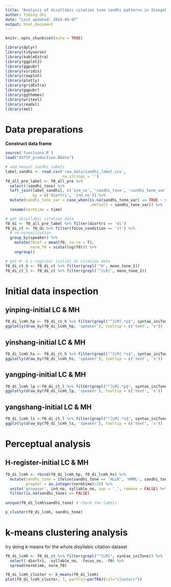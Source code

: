 ```yaml
---
title: "Analysis of disyllabic citation tone sandhi patterns in Xiangshan"
author: Yibing Shi
date: "Last updated: 2024-04-07"
output: html_document
---
```


```r
knitr::opts_chunk$set(echo = TRUE)

library(dplyr)
library(tidyverse)
library(kableExtra) 
library(ggplot2)
library(ggpubr)
library(viridis)
library(cowplot)
library(plotly)
library(gridExtra) 
library(ggpubr)
library(ggthemes)
library(writexl)
library(readxl)
library(kml)
```

# Data preparations  
**Construct data frame ** 
```r
source('functions.R')
load("XSTSF_production.RData")

# add manual sandhi labels
label_sandhi <- read.csv('raw_data/sandhi_label.csv', 
                         na.strings = '') 
f0_all_pre_label <- f0_all_pre %>% 
  select(!sandhi_tone) %>% 
  left_join(label_sandhi[, c('ind_no', 'sandhi_tone', 'sandhi_tone_var', 'diortri')], 
            by = c('diortri', 'ind_no')) %>% 
  mutate(sandhi_tone_var = case_when(is.na(sandhi_tone_var) == TRUE ~ sandhi_tone,
                                     .default = sandhi_tone_var)) %>% 
  rename(normtime = time)

# get disyllabic citation data 
f0_di <- f0_all_pre_label %>% filter(diortri == 'di') 
f0_di_ct <- f0_di %>% filter(focus_condition == 'ct') %>% 
  # re-normalisation
  group_by(speaker) %>%
    mutate(f0ref = mean(f0, na.rm = T),
           norm_f0 = scale(log(f0))) %>% 
    ungroup()

# get H- & L-register initial di citation data
f0_di_ct_h <- f0_di_ct %>% filter(grepl('^H', mono_tone_1)) 
f0_di_ct_l <- f0_di_ct %>% filter(grepl('^[LR]', mono_tone_1)) 
```


# Initial data inspection

## yinping-initial LC & MH
```r
f0_di_lcmh_hp <- f0_di_ct_h %>% filter(grepl("^[LM].*p$", syntax_iniTone)) 
ggplotly(draw_by(f0_di_lcmh_hp, 'speaker'), tooltip = c('text', 'x'))
```

## yinshang-initial LC & MH
```r
f0_di_lcmh_hs <- f0_di_ct_h %>% filter(grepl("^[LM].*s$", syntax_iniTone)) 
ggplotly(draw_by(f0_di_lcmh_hs, 'speaker'), tooltip = c('text', 'x'))
```

## yangping-initial LC & MH
```r
f0_di_lcmh_lp <-f0_di_ct_l %>% filter(grepl("^[LM].*p$", syntax_iniTone)) 
ggplotly(draw_by(f0_di_lcmh_lp, 'speaker'), tooltip = c('text', 'x'))
```

## yangshang-initial LC & MH
```r
f0_di_lcmh_ls <-f0_di_ct_l %>% filter(grepl("^[LM].*s$", syntax_iniTone)) 
ggplotly(draw_by(f0_di_lcmh_ls, 'speaker'), tooltip = c('text', 'x'))
```

# Perceptual analysis 

## H-register-initial LC & MH
```r
f0_di_lcmh <- rbind(f0_di_lcmh_hp, f0_di_lcmh_hs) %>% 
  mutate(sandhi_tone = ifelse(sandhi_tone == 'HLLM', 'HMML', sandhi_tone),
         propdur = as.integer(normtime)/20) %>% 
  unite('groupvar', ind_no, syllable_no, sep = '_', remove = FALSE) %>% 
  filter(is.na(sandhi_tone) == FALSE)
  
unique(f0_di_lcmh$sandhi_tone) # check the labels

p_cluster(f0_di_lcmh, sandhi_tone)
```



# k-means clustering analysis
try doing k-means for the whole disyllabic citation dataset
```r
f0_di_lcmh <- f0_di_ct %>% filter(grepl("^[LM]", syntax_iniTone)) %>% 
  select(-diortri, -syllable_no, -focus_no, -f0) %>% 
  spread(normtime, norm_f0)

f0_di_lcmh_cluster <- k_means(f0_di_lcmh)
plot(f0_di_lcmh_cluster, 7, parTraj=parTRAJ(col="clusters"))
```




